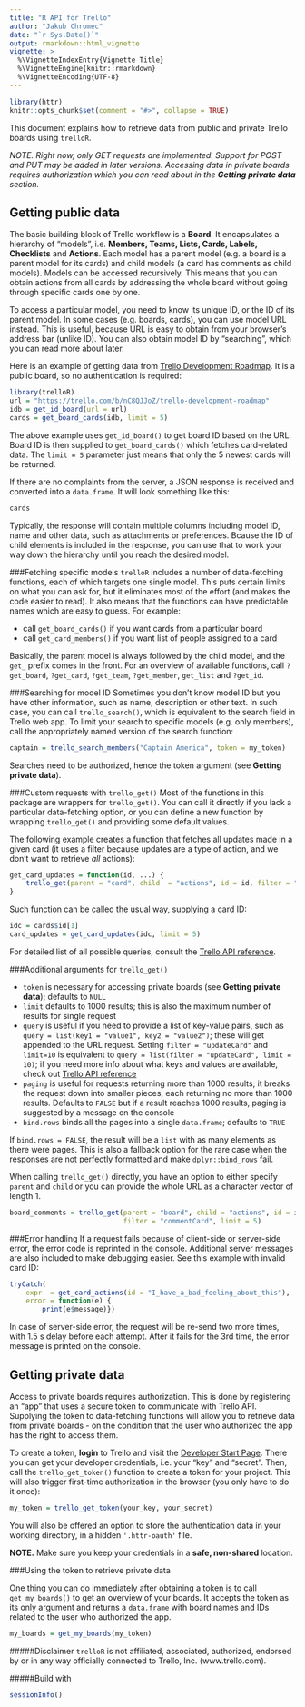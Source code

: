 ```yaml
---
title: "R API for Trello"
author: "Jakub Chromec"
date: "`r Sys.Date()`"
output: rmarkdown::html_vignette
vignette: >
  %\VignetteIndexEntry{Vignette Title}
  %\VignetteEngine{knitr::rmarkdown}
  %\VignetteEncoding{UTF-8}
---
```


```r
library(httr)
knitr::opts_chunk$set(comment = "#>", collapse = TRUE)
```

This document explains how to retrieve data from public and private Trello boards using `trelloR`.

_NOTE. Right now, only GET requests are implemented. Support for POST and PUT may be added in later versions. Accessing data in private boards requires authorization which you can read about in the **Getting private data** section._

Getting public data
-------------------

The basic building block of Trello workflow is a __Board__. It encapsulates a hierarchy of "models", i.e. __Members, Teams, Lists, Cards, Labels, Checklists__ and __Actions__. Each model has a parent model (e.g. a board is a parent model for its cards) and child models (a card has comments as child models). Models can be accessed recursively. This means that you can obtain actions from all cards by addressing the whole board without going through specific cards one by one.

To access a particular model, you need to know its unique ID, or the ID of its parent model. In some cases (e.g. boards, cards), you can use model URL instead. This is useful, because URL is easy to obtain from your browser's address bar (unlike ID). You can also obtain model ID by "searching", which you can read more about later.

Here is an example of getting data from [Trello Development Roadmap](https://trello.com/b/nC8QJJoZ/trello-development-roadmap). It is a public board, so no authentication is required:

```r
library(trelloR)
url = "https://trello.com/b/nC8QJJoZ/trello-development-roadmap"
idb = get_id_board(url = url)
cards = get_board_cards(idb, limit = 5)
```

The above example uses `get_id_board()` to get board ID based on the URL. Board ID is then supplied to `get_board_cards()` which fetches card-related data. The `limit = 5` parameter just means that only the 5 newest cards will be returned.

If there are no complaints from the server, a JSON response is received and converted into a `data.frame`. It will look something like this:

``` r
cards
```

Typically, the response will contain multiple columns including model ID, name and other data, such as attachments or preferences. Bcause the ID of child elements is included in the response, you can use that to work your way down the hierarchy until you reach the desired model.

###Fetching specific models
`trelloR` includes a number of data-fetching functions, each of which targets one single model. This puts certain limits on what you can ask for, but it eliminates most of the effort (and makes the code easier to read). It also means that the functions can have predictable names which are easy to guess. For example:

- call `get_board_cards()` if you want cards from a particular board
- call `get_card_members()` if you want list of people assigned to a card

Basically, the parent model is always followed by the child model, and the `get_` prefix comes in the front. For an overview of available functions, call `?get_board`, `?get_card`, `?get_team`, `?get_member`, `get_list` and `?get_id`.

###Searching for model ID
Sometimes you don't know model ID but you have other information, such as name, description or other text. In such case, you can call `trello_search()`, which is equivalent to the search field in Trello web app. To limit your search to specific models (e.g. only members), call the appropriately named version of the search function:

```r
captain = trello_search_members("Captain America", token = my_token)
```

Searches need to be authorized, hence the token argument (see __Getting private data__).

###Custom requests with `trello_get()`
Most of the functions in this package are wrappers for `trello_get()`. You can call it directly if you lack a particular data-fetching option, or you can define a new function by wrapping `trello_get()` and providing some default values. 

The following example creates a function that fetches all updates made in a given card (it uses a filter because updates are a type of action, and we don't want to retrieve *all* actions):

```r
get_card_updates = function(id, ...) {
    trello_get(parent = "card", child  = "actions", id = id, filter = "updateCard", ...)
}
```

Such function can be called the usual way, supplying a card ID:

```r
idc = cards$id[1]
card_updates = get_card_updates(idc, limit = 5)
```

For detailed list of all possible queries, consult the [Trello API reference](https://developers.trello.com/advanced-reference).

###Additional arguments for `trello_get()`

* `token` is necessary for accessing private boards (see __Getting private data__); defaults to `NULL`
* `limit` defaults to 1000 results; this is also the maximum number of results for single request
* `query` is useful if you need to provide a list of key-value pairs, such as `query = list(key1 = "value1", key2 = "value2")`; these will get appended to the URL request. Setting `filter = "updateCard"` and `limit=10` is equivalent to `query = list(filter = "updateCard", limit = 10)`; if you need more info about what keys and values are available, check out [Trello API reference](https://developers.trello.com/advanced-reference)
* `paging` is useful for requests returning more than 1000 results; it breaks the request down into smaller pieces, each returning no more than 1000 results. Defaults to `FALSE` but if a result reaches 1000 results, paging is suggested by a message on the console
* `bind.rows` binds all the pages into a single `data.frame`; defaults to `TRUE`

If `bind.rows = FALSE`, the result will be a `list` with as many elements as there were pages. This is also a fallback option for the rare case when the responses are not perfectly formatted and make `dplyr::bind_rows` fail.

When calling `trello_get()` directly, you have an option to either specify `parent` and `child` or you can provide the whole URL as a character vector of length 1.

```r
board_comments = trello_get(parent = "board", child = "actions", id = idb,
                            filter = "commentCard", limit = 5)
```

###Error handling
If a request fails because of client-side or server-side error, the error code is reprinted in the console. Additional server messages are also included to make debugging easier. See this example with invalid card ID:

```r
tryCatch(
    expr  = get_card_actions(id = "I_have_a_bad_feeling_about_this"),
    error = function(e) {
        print(e$message)})
```

In case of server-side error, the request will be re-send two more times, with 1.5 s delay before each attempt. After it fails for the 3rd time, the error message is printed on the console.

Getting private data
----------------------

Access to private boards requires authorization. This is done by registering an "app" that uses a secure token to communicate with Trello API. Supplying the token to data-fetching functions will allow you to retrieve data from private boards - on the condition that the user who authorized the app has the right to access them.

To create a token, **login** to Trello and visit the [Developer Start Page](https://developers.trello.com/get-started/start-building#connect). There you can get your developer credentials, i.e. your "key" and "secret". Then, call the `trello_get_token()` function to create a token for your project. This will also trigger first-time authorization in the browser (you only have to do it once):

```r
my_token = trello_get_token(your_key, your_secret)
```

You will also be offered an option to store the authentication data in your working directory, in a hidden `'.httr-oauth'` file.

**NOTE.** Make sure you keep your credentials in a **safe, non-shared** location.

###Using the token to retrieve private data

One thing you can do immediately after obtaining a token is to call `get_my_boards()` to get an overview of your boards. It accepts the token as its only argument and returns a `data.frame` with board names and IDs related to the user who authorized the app.

```r
my_boards = get_my_boards(my_token)
```

#####Disclaimer
`trelloR` is not affiliated, associated, authorized, endorsed by or in any way officially connected to Trello, Inc. (www.trello.com).

#####Build with

```r
sessionInfo()
```
